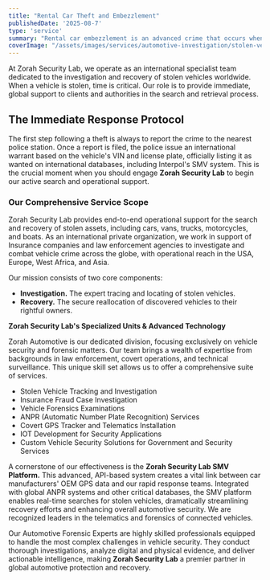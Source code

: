 ```yaml
---
title: "Rental Car Theft and Embezzlement"
publishedDate: '2025-08-7'
type: 'service'
summary: "Rental car embezzlement is an advanced crime that occurs when a rented vehicle is deliberately kept, misused, or converted without authorization."
coverImage: "/assets/images/services/automotive-investigation/stolen-vehicle-investigation-cover-img.jpg"
---
```


At Zorah Security Lab, we operate as an international specialist team dedicated to the investigation and recovery of stolen vehicles worldwide. When a vehicle is stolen, time is critical. Our role is to provide immediate, global support to clients and authorities in the search and retrieval process.

## The Immediate Response Protocol

The first step following a theft is always to report the crime to the nearest police station. Once a report is filed, the police issue an international warrant based on the vehicle's VIN and license plate, officially listing it as wanted on international databases, including Interpol's SMV system. This is the crucial moment when you should engage **Zorah Security Lab** to begin our active search and operational support.

### Our Comprehensive Service Scope

Zorah Security Lab provides end-to-end operational support for the search and recovery of stolen assets, including cars, vans, trucks, motorcycles, and boats. As an international private organization, we work in support of Insurance companies and law enforcement agencies to investigate and combat vehicle crime across the globe, with operational reach in the USA, Europe, West Africa, and Asia.

Our mission consists of two core components:

- **Investigation.**     The expert tracing and locating of stolen vehicles.
- **Recovery.**     The secure reallocation of discovered vehicles to their rightful     owners.

**Zorah Security Lab's Specialized Units & Advanced Technology**

Zorah Automotive is our dedicated division, focusing exclusively on vehicle security and forensic matters. Our team brings a wealth of expertise from backgrounds in law enforcement, covert operations, and technical surveillance. This unique skill set allows us to offer a comprehensive suite of services.

- Stolen     Vehicle Tracking and Investigation
- Insurance     Fraud Case Investigation
- Vehicle     Forensics Examinations
- ANPR     (Automatic Number Plate Recognition) Services
- Covert     GPS Tracker and Telematics Installation
- IOT     Development for Security Applications
- Custom     Vehicle Security Solutions for Government and Security Services

A cornerstone of our effectiveness is the **Zorah Security Lab SMV Platform.** This advanced, API-based system creates a vital link between car manufacturers' OEM GPS data and our rapid response teams. Integrated with global ANPR systems and other critical databases, the SMV platform enables real-time searches for stolen vehicles, dramatically streamlining recovery efforts and enhancing overall automotive security. We are recognized leaders in the telematics and forensics of connected vehicles.

Our Automotive Forensic Experts are highly skilled professionals equipped to handle the most complex challenges in vehicle security. They conduct thorough investigations, analyze digital and physical evidence, and deliver actionable intelligence, making **Zorah Security Lab** a premier partner in global automotive protection and recovery.